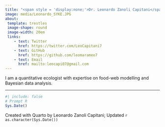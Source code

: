 ```yaml
---
title: "<span style = 'display:none;'>Dr. Leonardo Zanoli Capitani</span>"
image: media/Leonardo_SYKE.JPG
about: 
 template: trestles
 image-shape: round
 image-width: 20em
 links:
    - text: Twitter
      href: https://twitter.com/LeoCapitani7
    - text: GitHub
      href: https://github.com/leomarameo7
    - text: Email
      href: mailto:leocapi07@gmail.com
---
```


I am a quantitative ecologist with expertise on food-web modelling and Bayesian data analysis.

------------------------------------------------------------------------

```r
#| include: false
# Prompt R
Sys.Date()
```

Created with Quarto by Leonardo Zanoli Capitani; Updated `r as.character(Sys.Date())`
